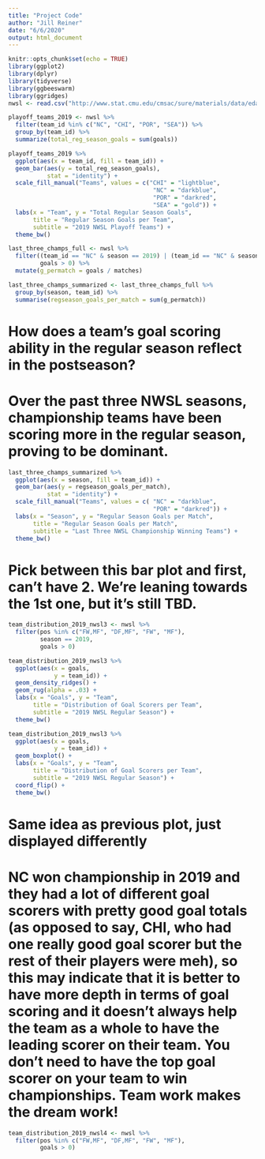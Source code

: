 ```yaml
---
title: "Project Code"
author: "Jill Reiner"
date: "6/6/2020"
output: html_document
---
```


```r
knitr::opts_chunk$set(echo = TRUE)
library(ggplot2)
library(dplyr)
library(tidyverse)
library(ggbeeswarm)
library(ggridges)
nwsl <- read.csv("http://www.stat.cmu.edu/cmsac/sure/materials/data/eda_projects/nwsl_season_stats.csv")
```

```r
playoff_teams_2019 <- nwsl %>%
  filter(team_id %in% c("NC", "CHI", "POR", "SEA")) %>%
  group_by(team_id) %>%
  summarize(total_reg_season_goals = sum(goals))
```

```r
playoff_teams_2019 %>%
  ggplot(aes(x = team_id, fill = team_id)) +
  geom_bar(aes(y = total_reg_season_goals),
           stat = "identity") +
  scale_fill_manual("Teams", values = c("CHI" = "lightblue", 
                                         "NC" = "darkblue", 
                                         "POR" = "darkred",
                                         "SEA" = "gold")) + 
  labs(x = "Team", y = "Total Regular Season Goals",
       title = "Regular Season Goals per Team",
       subtitle = "2019 NWSL Playoff Teams") +
  theme_bw()
```

```r
last_three_champs_full <- nwsl %>%
  filter((team_id == "NC" & season == 2019) | (team_id == "NC" & season == 2018) | (team_id == "POR" & season == 2017),
         goals > 0) %>%
  mutate(g_permatch = goals / matches)
```

```r
last_three_champs_summarized <- last_three_champs_full %>%
  group_by(season, team_id) %>%
  summarise(regseason_goals_per_match = sum(g_permatch))
```

# How does a team's goal scoring ability in the regular season reflect in the postseason?

# Over the past three NWSL seasons, championship teams have been scoring more in the regular season, proving to be dominant.

```r
last_three_champs_summarized %>%
  ggplot(aes(x = season, fill = team_id)) +
  geom_bar(aes(y = regseason_goals_per_match),
           stat = "identity") +
  scale_fill_manual("Teams", values = c( "NC" = "darkblue", 
                                         "POR" = "darkred")) + 
  labs(x = "Season", y = "Regular Season Goals per Match",
       title = "Regular Season Goals per Match",
       subtitle = "Last Three NWSL Championship Winning Teams") +
  theme_bw()
```

# Pick between this bar plot and first, can't have 2. We're leaning towards the 1st one, but it's still TBD.

```r
team_distribution_2019_nwsl3 <- nwsl %>%
  filter(pos %in% c("FW,MF", "DF,MF", "FW", "MF"),
         season == 2019,
         goals > 0)
```

```r
team_distribution_2019_nwsl3 %>%
  ggplot(aes(x = goals,
             y = team_id)) +
  geom_density_ridges() +
  geom_rug(alpha = .03) + 
  labs(x = "Goals", y = "Team",
       title = "Distribution of Goal Scorers per Team",
       subtitle = "2019 NWSL Regular Season") +
  theme_bw()
```

```r
team_distribution_2019_nwsl3 %>%
  ggplot(aes(x = goals,
             y = team_id)) +
  geom_boxplot() + 
  labs(x = "Goals", y = "Team",
       title = "Distribution of Goal Scorers per Team",
       subtitle = "2019 NWSL Regular Season") +
  coord_flip() + 
  theme_bw()
```

# Same idea as previous plot, just displayed differently

# NC won championship in 2019 and they had a lot of different goal scorers with pretty good goal totals (as opposed to say, CHI, who had one really good goal scorer but the rest of their players were meh), so this may indicate that it is better to have more depth in terms of goal scoring and it doesn't always help the team as a whole to have the leading scorer on their team. You don't need to have the top goal scorer on your team to win championships. Team work makes the dream work!


```r
team_distribution_2019_nwsl4 <- nwsl %>%
  filter(pos %in% c("FW,MF", "DF,MF", "FW", "MF"),
         goals > 0)
```



